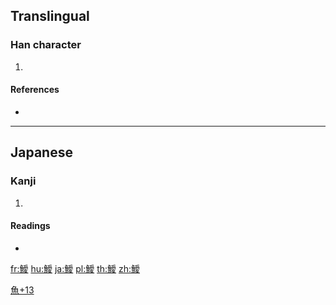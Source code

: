 {{character info/new}}
==Translingual==

===Han character===
{{Han char|rn=195|rad=魚|as=13|sn=24|four=|canj=NFBBE}}

# {{defn|Han|sort=魚13}}

====References====
* {{Han ref|kx=1479.261|dkj=46562|hdz=74717.131|uh=9C6B|ud=40043}}

----

==Japanese==

===Kanji===
{{ja-kanji|grade=|rs=魚13}}

# {{defn|lang=ja|sort=魚13}}

====Readings====
* {{ja-readings|on=[[あい]] (ai)|kun=[[むつ]] (mutsu)}}

[[Category:Japanese-only CJKV Characters|魚+13]]

[[fr:鱫]]
[[hu:鱫]]
[[ja:鱫]]
[[pl:鱫]]
[[th:鱫]]
[[zh:鱫]]